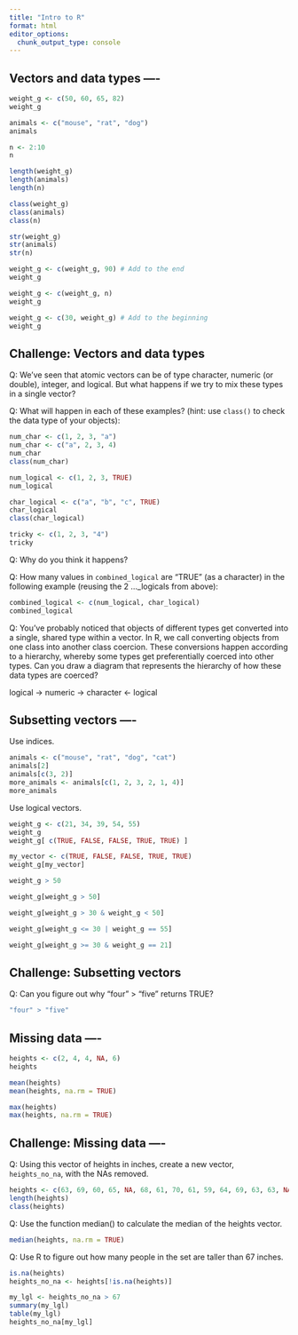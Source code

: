 ```yaml
---
title: "Intro to R"
format: html
editor_options: 
  chunk_output_type: console
---
```


## Vectors and data types ----

```r
weight_g <- c(50, 60, 65, 82)
weight_g

animals <- c("mouse", "rat", "dog")
animals

n <- 2:10
n

length(weight_g)
length(animals)
length(n)

class(weight_g)
class(animals)
class(n)

str(weight_g)
str(animals)
str(n)

weight_g <- c(weight_g, 90) # Add to the end
weight_g

weight_g <- c(weight_g, n)
weight_g

weight_g <- c(30, weight_g) # Add to the beginning
weight_g
```

## Challenge: Vectors and data types

Q: We've seen that atomic vectors can be of type character, numeric (or double), integer, and logical. But what happens if we try to mix these types in a single vector?

Q: What will happen in each of these examples? (hint: use `class()` to check the data type of your objects):

```r
num_char <- c(1, 2, 3, "a")
num_char <- c("a", 2, 3, 4)
num_char
class(num_char)

num_logical <- c(1, 2, 3, TRUE)
num_logical

char_logical <- c("a", "b", "c", TRUE)
char_logical
class(char_logical)

tricky <- c(1, 2, 3, "4")
tricky
```

Q: Why do you think it happens?

Q: How many values in `combined_logical` are "TRUE" (as a character) in the following example (reusing the 2 ...\_logicals from above):

```r
combined_logical <- c(num_logical, char_logical)
combined_logical
```

Q: You've probably noticed that objects of different types get converted into a single, shared type within a vector. In R, we call converting objects from one class into another class coercion. These conversions happen according to a hierarchy, whereby some types get preferentially coerced into other types. Can you draw a diagram that represents the hierarchy of how these data types are coerced?

logical -\> numeric -\> character \<- logical

## Subsetting vectors ----

Use indices.

```r
animals <- c("mouse", "rat", "dog", "cat")
animals[2]
animals[c(3, 2)]
more_animals <- animals[c(1, 2, 3, 2, 1, 4)]
more_animals
```

Use logical vectors.

```r
weight_g <- c(21, 34, 39, 54, 55)
weight_g
weight_g[ c(TRUE, FALSE, FALSE, TRUE, TRUE) ]
```


```r
my_vector <- c(TRUE, FALSE, FALSE, TRUE, TRUE)
weight_g[my_vector]
```


```r
weight_g > 50
```


```r
weight_g[weight_g > 50]
```


```r
weight_g[weight_g > 30 & weight_g < 50]
```


```r
weight_g[weight_g <= 30 | weight_g == 55]
```


```r
weight_g[weight_g >= 30 & weight_g == 21]
```


## Challenge: Subsetting vectors

Q: Can you figure out why "four" \> "five" returns TRUE?

```r
"four" > "five"
```


## Missing data ----

```r
heights <- c(2, 4, 4, NA, 6)
heights
```


```r
mean(heights)
mean(heights, na.rm = TRUE)
```


```r
max(heights)
max(heights, na.rm = TRUE)
```


## Challenge: Missing data ----

Q: Using this vector of heights in inches, create a new vector, `heights_no_na`, with the NAs removed.

```r
heights <- c(63, 69, 60, 65, NA, 68, 61, 70, 61, 59, 64, 69, 63, 63, NA, 72, 65, 64, 70, 63, 65)
length(heights)
class(heights)

```

Q: Use the function median() to calculate the median of the heights vector.

```r
median(heights, na.rm = TRUE)
```

Q: Use R to figure out how many people in the set are taller than 67 inches.

```r
is.na(heights)
heights_no_na <- heights[!is.na(heights)]

my_lgl <- heights_no_na > 67
summary(my_lgl)
table(my_lgl)
heights_no_na[my_lgl]
```


